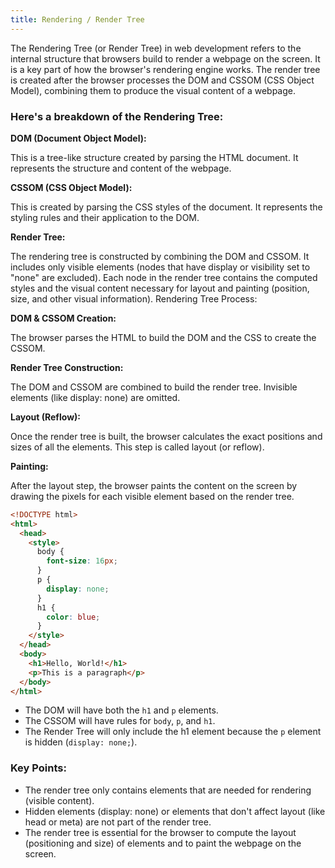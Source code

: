 ```yaml
---
title: Rendering / Render Tree
---
```


The Rendering Tree (or Render Tree) in web development refers to the internal structure that browsers build to render a webpage on the screen. It is a key part of how the browser's rendering engine works. The render tree is created after the browser processes the DOM and CSSOM (CSS Object Model), combining them to produce the visual content of a webpage.

### Here's a breakdown of the Rendering Tree:

**DOM (Document Object Model):**

This is a tree-like structure created by parsing the HTML document.
It represents the structure and content of the webpage.

**CSSOM (CSS Object Model):**

This is created by parsing the CSS styles of the document.
It represents the styling rules and their application to the DOM.

**Render Tree:**

The rendering tree is constructed by combining the DOM and CSSOM.
It includes only visible elements (nodes that have display or visibility set to "none" are excluded).
Each node in the render tree contains the computed styles and the visual content necessary for layout and painting (position, size, and other visual information).
Rendering Tree Process:

**DOM & CSSOM Creation:**

The browser parses the HTML to build the DOM and the CSS to create the CSSOM.

**Render Tree Construction:**

The DOM and CSSOM are combined to build the render tree. Invisible elements (like display: none) are omitted.

**Layout (Reflow):**

Once the render tree is built, the browser calculates the exact positions and sizes of all the elements. This step is called layout (or reflow).

**Painting:**

After the layout step, the browser paints the content on the screen by drawing the pixels for each visible element based on the render tree.

```html
<!DOCTYPE html>
<html>
  <head>
    <style>
      body {
        font-size: 16px;
      }
      p {
        display: none;
      }
      h1 {
        color: blue;
      }
    </style>
  </head>
  <body>
    <h1>Hello, World!</h1>
    <p>This is a paragraph</p>
  </body>
</html>
```

- The DOM will have both the `h1` and `p` elements.
- The CSSOM will have rules for `body`, `p`, and `h1`.
- The Render Tree will only include the h1 element because the `p` element is hidden (`display: none;`).

### Key Points:

- The render tree only contains elements that are needed for rendering (visible content).
- Hidden elements (display: none) or elements that don't affect layout (like head or meta) are not part of the render tree.
- The render tree is essential for the browser to compute the layout (positioning and size) of elements and to paint the webpage on the screen.
